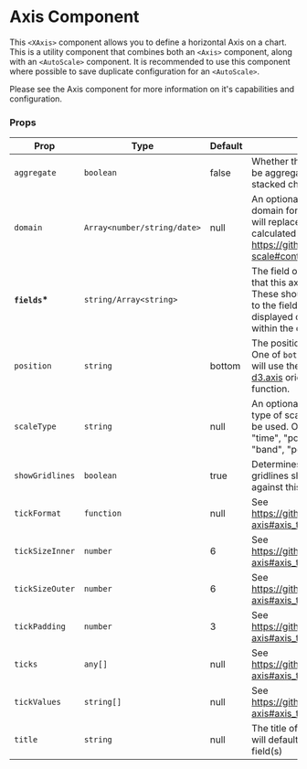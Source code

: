 
<Meta title="Components/Axis/XAxis" />

# Axis Component

This `<XAxis>` component allows you to define a horizontal Axis on a chart. This is a utility component that combines both an <LinkTo kind="components-axis-types--string-axis#axis-component">`<Axis>`</LinkTo> component, along with an `<AutoScale>` component. It is recommended to use this component where possible to save duplicate configuration for an `<AutoScale>`.

Please see the <LinkTo kind="components-axis-types--string-axis#axis-component">Axis</LinkTo> component for more information on it's capabilities and configuration.

<Canvas>
    <Story id="components-axis-xaxis--x-axis-story" />
</Canvas>

### Props

| Prop            | Type                        | Default | Note                                                                                                                                                     |
| --------------- | --------------------------- | ------- | -------------------------------------------------------------------------------------------------------------------------------------------------------- |
| `aggregate`     | `boolean`                   | false   | Whether the scale should be aggregated (used for stacked charts)                                                                                         |
| `domain`        | `Array<number/string/date>` | null    | An optional override of the domain for the scale. This will replace any auto calculated domain. See https://github.com/d3/d3-scale#continuous_domain     |
| **`fields`\***  | `string/Array<string>`      |         | The field or set of fields that this axis represents. These should correspond to the fields being displayed on this Axis within the data.                |
| `position`      | `string`                    | bottom  | The position of the axis. One of `bottom` or `top`. This will use the appropriate [d3.axis](https://github.com/d3/d3-axis#axisTop) orientation function. |
| `scaleType`     | `string`                    | null    | An optional override of the type of scale that should be used. One of "linear", "time", "power", "log", "band", "point"                                  |
| `showGridlines` | `boolean`                   | true    | Determines whether gridlines should be shown against this axis.                                                                                          |
| `tickFormat`    | `function`                  | null    | See https://github.com/d3/d3-axis#axis_tickFormat                                                                                                        |
| `tickSizeInner` | `number`                    | 6       | See https://github.com/d3/d3-axis#axis_tickSizeInner.                                                                                                    |
| `tickSizeOuter` | `number`                    | 6       | See https://github.com/d3/d3-axis#axis_tickSizeOuter.                                                                                                    |
| `tickPadding`   | `number`                    | 3       | See https://github.com/d3/d3-axis#axis_tickPadding.                                                                                                      |
| `ticks`         | `any[]`                     | null    | See https://github.com/d3/d3-axis#axis_ticks                                                                                                             |
| `tickValues`    | `string[]`                  | null    | See https://github.com/d3/d3-axis#axis_tickValues                                                                                                        |
| `title`         | `string`                    | null    | The title of the axis. This will default to the value in field(s)                                                                                        |
